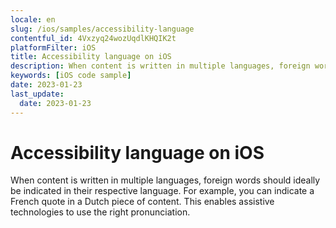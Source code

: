```yaml
---
locale: en
slug: /ios/samples/accessibility-language
contentful_id: 4Vxzyq24wozUqdlKHQIK2t
platformFilter: iOS
title: Accessibility language on iOS
description: When content is written in multiple languages, foreign words should ideally be indicated in their respective language.
keywords: [iOS code sample]
date: 2023-01-23
last_update:
  date: 2023-01-23
---
```


# Accessibility language on iOS

When content is written in multiple languages, foreign words should ideally be indicated in their respective language. For example, you can indicate a French quote in a Dutch piece of content. This enables assistive technologies to use the right pronunciation.

<CodeSample id="accessibility-language" locale="en" platform="ios"/>
